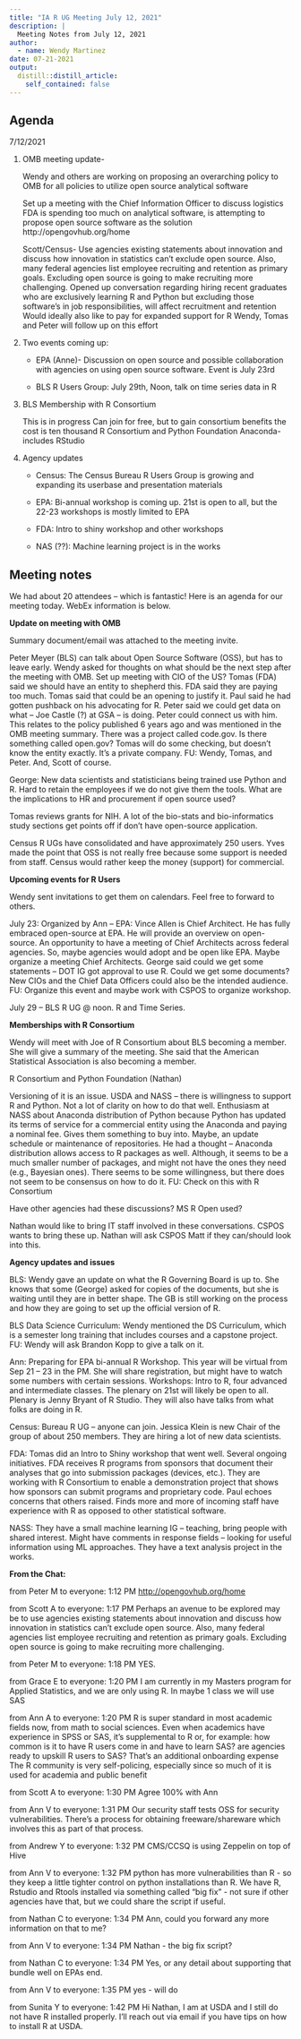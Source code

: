 ```yaml
---
title: "IA R UG Meeting July 12, 2021"
description: |
  Meeting Notes from July 12, 2021
author:
  - name: Wendy Martinez
date: 07-21-2021
output:
  distill::distill_article:
    self_contained: false
---
```


## Agenda

7/12/2021

1.  OMB meeting update-

    Wendy and others are working on proposing an overarching policy to
    OMB for all policies to utilize open source analytical software

    Set up a meeting with the Chief Information Officer to discuss
    logistics FDA is spending too much on analytical software, is
    attempting to propose open source software as the solution
    http://opengovhub.org/home
    
    Scott/Census- Use agencies existing
    statements about innovation and discuss how innovation in statistics
    can't exclude open source. Also, many federal agencies list employee
    recruiting and retention as primary goals. Excluding open source is
    going to make recruiting more challenging. Opened up conversation
    regarding hiring recent graduates who are exclusively learning R and
    Python but excluding those software's in job responsibilities, will
    affect recruitment and retention Would ideally also like to pay for
    expanded support for R Wendy, Tomas and Peter will follow up on this
    effort

2.  Two events coming up:

    -   EPA (Anne)- Discussion on open source and possible collaboration
        with agencies on using open source software. Event is July 23rd

    -   BLS R Users Group: July 29th, Noon, talk on time series data in
        R

<!-- -->

3.  BLS Membership with R Consortium

    This is in progress Can join for free, but to gain consortium
    benefits the cost is ten thousand R Consortium and Python Foundation
    Anaconda- includes RStudio

4.  Agency updates

    -   Census: The Census Bureau R Users Group is growing and expanding
        its userbase and presentation materials

    -   EPA: Bi-annual workshop is coming up. 21st is open to all, but
        the 22-23 workshops is mostly limited to EPA

    -   FDA: Intro to shiny workshop and other workshops

    -   NAS (??): Machine learning project is in the works

## Meeting notes

We had about 20 attendees -- which is fantastic! Here is an agenda for
our meeting today. WebEx information is below.

**Update on meeting with OMB**

Summary document/email was attached to the meeting invite.

Peter Meyer (BLS) can talk about Open Source Software (OSS), but has to
leave early. Wendy asked for thoughts on what should be the next step
after the meeting with OMB. Set up meeting with CIO of the US? Tomas
(FDA) said we should have an entity to shepherd this. FDA said they are
paying too much. Tomas said that could be an opening to justify it. Paul
said he had gotten pushback on his advocating for R. Peter said we could
get data on what -- Joe Castle (?) at GSA -- is doing. Peter could
connect us with him. This relates to the policy published 6 years ago
and was mentioned in the OMB meeting summary. There was a project called
code.gov. Is there something called open.gov? Tomas will do some
checking, but doesn't know the entity exactly. It's a private company.
FU: Wendy, Tomas, and Peter. And, Scott of course.

George: New data scientists and statisticians being trained use Python
and R. Hard to retain the employees if we do not give them the tools.
What are the implications to HR and procurement if open source used?

Tomas reviews grants for NIH. A lot of the bio-stats and bio-informatics
study sections get points off if don't have open-source application.

Census R UGs have consolidated and have approximately 250 users. Yves
made the point that OSS is not really free because some support is
needed from staff. Census would rather keep the money (support) for
commercial.

**Upcoming events for R Users**

Wendy sent invitations to get them on calendars. Feel free to forward to
others.

July 23: Organized by Ann -- EPA: Vince Allen is Chief Architect. He has
fully embraced open-source at EPA. He will provide an overview on
open-source. An opportunity to have a meeting of Chief Architects across
federal agencies. So, maybe agencies would adopt and be open like EPA.
Maybe organize a meeting Chief Architects. George said could we get some
statements -- DOT IG got approval to use R. Could we get some documents?
New CIOs and the Chief Data Officers could also be the intended
audience. FU: Organize this event and maybe work with CSPOS to organize
workshop.

July 29 -- BLS R UG \@ noon. R and Time Series.

**Memberships with R Consortium**

Wendy will meet with Joe of R Consortium about BLS becoming a member.
She will give a summary of the meeting. She said that the American
Statistical Association is also becoming a member.

R Consortium and Python Foundation (Nathan)

Versioning of it is an issue. USDA and NASS -- there is willingness to
support R and Python. Not a lot of clarity on how to do that well.
Enthusiasm at NASS about Anaconda distribution of Python because Python
has updated its terms of service for a commercial entity using the
Anaconda and paying a nominal fee. Gives them something to buy into.
Maybe, an update schedule or maintenance of repositories. He had a
thought -- Anaconda distribution allows access to R packages as well.
Although, it seems to be a much smaller number of packages, and might
not have the ones they need (e.g., Bayesian ones). There seems to be
some willingness, but there does not seem to be consensus on how to do
it. FU: Check on this with R Consortium

Have other agencies had these discussions? MS R Open used?

Nathan would like to bring IT staff involved in these conversations.
CSPOS wants to bring these up. Nathan will ask CSPOS Matt if they
can/should look into this.

**Agency updates and issues**

BLS: Wendy gave an update on what the R Governing Board is up to. She
knows that some (George) asked for copies of the documents, but she is
waiting until they are in better shape. The GB is still working on the
process and how they are going to set up the official version of R.

BLS Data Science Curriculum: Wendy mentioned the DS Curriculum, which is
a semester long training that includes courses and a capstone project.
FU: Wendy will ask Brandon Kopp to give a talk on it.

Ann: Preparing for EPA bi-annual R Workshop. This year will be virtual
from Sep 21 -- 23 in the PM. She will share registration, but might have
to watch some numbers with certain sessions. Workshops: Intro to R, four
advanced and intermediate classes. The plenary on 21st will likely be
open to all. Plenary is Jenny Bryant of R Studio. They will also have
talks from what folks are doing in R.

Census: Bureau R UG -- anyone can join. Jessica Klein is new Chair of
the group of about 250 members. They are hiring a lot of new data
scientists.

FDA: Tomas did an Intro to Shiny workshop that went well. Several
ongoing initiatives. FDA receives R programs from sponsors that document
their analyses that go into submission packages (devices, etc.). They
are working with R Consortium to enable a demonstration project that
shows how sponsors can submit programs and proprietary code. Paul echoes
concerns that others raised. Finds more and more of incoming staff have
experience with R as opposed to other statistical software.

NASS: They have a small machine learning IG -- teaching, bring people
with shared interest. Might have comments in response fields -- looking
for useful information using ML approaches. They have a text analysis
project in the works.

**From the Chat:**

from Peter M to everyone: 1:12 PM <http://opengovhub.org/home>

from Scott A to everyone: 1:17 PM Perhaps an avenue to be explored may
be to use agencies existing statements about innovation and discuss how
innovation in statistics can't exclude open source. Also, many federal
agencies list employee recruiting and retention as primary goals.
Excluding open source is going to make recruiting more challenging.

from Peter M to everyone: 1:18 PM YES.

from Grace E to everyone: 1:20 PM I am currently in my Masters program
for Applied Statistics, and we are only using R. In maybe 1 class we
will use SAS

from Ann A to everyone: 1:20 PM R is super standard in most academic
fields now, from math to social sciences. Even when academics have
experience in SPSS or SAS, it's supplemental to R or, for example: how
common is it to have R users come in and have to learn SAS? are agencies
ready to upskill R users to SAS? That's an additional onboarding expense
The R community is very self-policing, especially since so much of it is
used for academia and public benefit

from Scott A to everyone: 1:30 PM Agree 100% with Ann

from Ann V to everyone: 1:31 PM Our security staff tests OSS for
security vulnerabilities. There's a process for obtaining
freeware/shareware which involves this as part of that process.

from Andrew Y to everyone: 1:32 PM CMS/CCSQ is using Zeppelin on top of
Hive

from Ann V to everyone: 1:32 PM python has more vulnerabilities than R -
so they keep a little tighter control on python installations than R. We
have R, Rstudio and Rtools installed via something called "big fix" -
not sure if other agencies have that, but we could share the script if
useful.

from Nathan C to everyone: 1:34 PM Ann, could you forward any more
information on that to me?

from Ann V to everyone: 1:34 PM Nathan - the big fix script?

from Nathan C to everyone: 1:34 PM Yes, or any detail about supporting
that bundle well on EPAs end.

from Ann V to everyone: 1:35 PM yes - will do

from Sunita Y to everyone: 1:42 PM Hi Nathan, I am at USDA and I still
do not have R installed properly. I'll reach out via email if you have
tips on how to install R at USDA.
